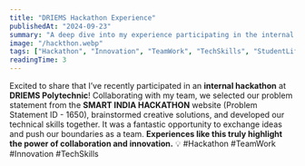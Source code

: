 ```yaml
---
title: "DRIEMS Hackathon Experience"
publishedAt: "2024-09-23"
summary: "A deep dive into my experience participating in the internal hackathon at DRIEMS Polytechnic, tackling a Smart India Hackathon problem statement and learning valuable lessons in teamwork and innovation."
image: "/hackthon.webp"
tags: ["Hackathon", "Innovation", "TeamWork", "TechSkills", "StudentLife"]
readingTime: 3
---
```


Excited to share that I’ve recently participated in an **internal hackathon** at **DRIEMS Polytechnic**!
Collaborating with my team, we selected our problem statement from the **SMART INDIA HACKATHON** website (Problem Statement ID - 1650), brainstormed creative solutions, and developed our technical skills together.
It was a fantastic opportunity to exchange ideas and push our boundaries as a team. **Experiences like this truly highlight the power of collaboration and innovation.** 💡
#Hackathon #TeamWork #Innovation #TechSkills
